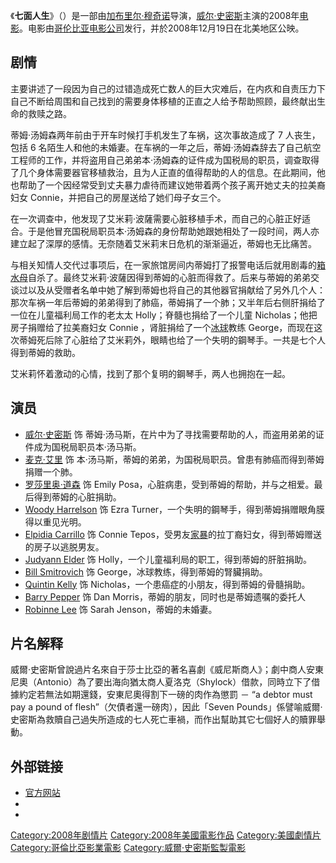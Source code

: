 {{noteTA
|T=zh-cn:七面人生;zh-tw:七生有幸;zh-hk:救人七命;
|1=zh-cn:七面人生;zh-tw:七生有幸;zh-hk:救人七命;
|2=zh-cn:威尔·史密斯;zh-tw:威爾·史密斯;zh-hk:韋·史密夫;
|3=zh-cn:本;zh-tw:班;zh-hk:班;
|4=zh-cn:汤姆森;zh-tw:湯瑪斯;zh-hk:湯瑪斯;
|5=zh-cn:艾米莉;zh-tw:艾蜜莉;zh-hk:艾蜜莉;
}}

{{Infobox Film
| name           = 七面人生
| image          = Seven Pounds.jpg
| image_size     = 
| caption        = 
| director       = [[加布里尔·穆奇诺|加布里尔·穆奇诺]]
| producer       = 托德·布莱克<br />杰森·布卢门撒尔<br />詹姆斯·拉西特<br />[[威尔·史密斯|威尔·史密斯]]<br />Steve Tisch
| writer         = {{tsl|en|Grant Nieporte|Grant Nieporte}}
| narrator       = 
| starring       = 威尔·史密斯<br />[[罗莎里奥·道森|罗莎里奥·道森]]<br />[[伍迪·哈里森|伍迪·哈里森]]<br />[[麥克·艾里|Michael Ealy]]<br />[[巴里·佩珀|巴里·佩珀]]
| music          = Angelo Milli
| cinematography = [[菲利浦·勒苏德|菲利浦·勒苏德]]
| editing        = {{tsl|en|Hughes Winborne|Hughes Winborne}}
| distributor    = [[哥伦比亚电影公司|哥伦比亚电影公司]]
| released       = 2008年12月19日 (USA)<br />2009年1月16日(UK)
| runtime        = 123分钟
| country        = [[美国|美国]]
| language       = 英语
| budget         = 55,000,000美元
| gross          = 162,238,569美元
| tw_name        = 七生有幸
| hk_name        = 救人七命
}}

《'''七面人生'''》（{{lang-en|'''''Seven Pounds'''''}}）是一部由[[加布里尔·穆奇诺|加布里尔·穆奇诺]]导演，[[威尔·史密斯|威尔·史密斯]]主演的2008年[[电影|电影]]。电影由[[哥伦比亚电影公司|哥伦比亚电影公司]]发行，并於2008年12月19日在北美地区公映。
== 剧情 ==
主要讲述了一段因为自己的过错造成死亡数人的巨大灾难后，在内疚和自责压力下自己不断给周围和自己找到的需要身体移植的正直之人给予帮助照顾，最终献出生命的救赎之路。

蒂姆·汤姆森两年前由于开车时候打手机发生了车祸，这次事故造成了 7 人丧生，包括 6 名陌生人和他的未婚妻。在车祸的一年之后，蒂姆·汤姆森辞去了自己航空工程师的工作，并将盗用自己弟弟本·汤姆森的证件成为国税局的职员，调查取得了几个身体需要器官移植救治，且为人正直的值得帮助的人的信息。在此期间，他也帮助了一个因经常受到丈夫暴力虐待而建议她带着两个孩子离开她丈夫的拉美裔妇女 Connie，并把自己的房屋送给了她们母子女三个。

在一次调查中，他发现了艾米莉·波薩需要心脏移植手术，而自己的心脏正好适合。于是他冒充国税局职员本·汤姆森的身份帮助她跟她相处了一段时间，两人亦建立起了深厚的感情。无奈随着艾米莉末日危机的渐渐逼近，蒂姆也无比痛苦。

与相关知情人交代过事项后，在一家旅馆房间内蒂姆打了报警电话后就用剧毒的[[立方水母纲|箱水母]]自杀了。最终艾米莉·波薩因得到蒂姆的心脏而得救了。后来与蒂姆的弟弟交谈过以及从受赠者名单中她了解到蒂姆也将自己的其他器官捐献给了另外几个人：那次车祸一年后蒂姆的弟弟得到了肺癌，蒂姆捐了一个肺；又半年后右侧肝捐给了一位在儿童福利局工作的老太太 Holly；脊髓也捐给了一个儿童 Nicholas；他把房子捐赠给了拉美裔妇女 Connie ，肾脏捐给了一个[[冰球|冰球]]教练 George，而现在这次蒂姆死后除了心脏给了艾米莉外，眼睛也给了一个失明的鋼琴手。一共是七个人得到蒂姆的救助。

艾米莉怀着激动的心情，找到了那个复明的鋼琴手，两人也拥抱在一起。

==演员==
* [[威尔·史密斯|威尔·史密斯]] 饰 蒂姆·汤马斯，在片中为了寻找需要帮助的人，而盗用弟弟的证件成为国税局职员本·汤马斯。
* [[麦克·艾里|麦克·艾里]] 饰 本·汤马斯，蒂姆的弟弟，为国税局职员。曾患有肺癌而得到蒂姆捐赠一个肺。
* [[罗莎里奥·道森|罗莎里奥·道森]] 饰  Emily Posa，心脏病患，受到蒂姆的帮助，并与之相爱。最后得到蒂姆的心脏捐助。
* [[Woody_Harrelson|Woody Harrelson]] 饰 Ezra Turner，一个失明的鋼琴手，得到蒂姆捐赠眼角膜得以重见光明。
* [[Elpidia_Carrillo|Elpidia Carrillo]] 饰 Connie Tepos，受男友[[家暴|家暴]]的拉丁裔妇女，得到蒂姆赠送的房子以逃脱男友。
* [[Judyann_Elder|Judyann Elder]] 饰 Holly，一个儿童福利局的职工，得到蒂姆的肝脏捐助。
* [[Bill_Smitrovich|Bill Smitrovich]] 饰 George，冰球教练，得到蒂姆的腎臟捐助。
* [[Quintin_Kelly|Quintin Kelly]] 饰 Nicholas，一个患癌症的小朋友，得到蒂姆的骨髓捐助。
* [[Barry_Pepper|Barry Pepper]] 饰 Dan Morris，蒂姆的朋友，同时也是蒂姆遗嘱的委托人
* [[Robinne_Lee|Robinne Lee]] 饰 Sarah Jenson，蒂姆的未婚妻。

== 片名解释 ==
威爾·史密斯曾說過片名來自于莎士比亞的著名喜劇《威尼斯商人》；劇中商人安東尼奧（Antonio）為了要出海向猶太商人夏洛克（Shylock）借款，同時立下了借據約定若無法如期還錢，安東尼奧得割下一磅的肉作為懲罰 － “a debtor must pay a pound of flesh”（欠債者還一磅肉），因此「Seven Pounds」係譬喻威爾·史密斯為救贖自己過失所造成的七人死亡車禍，而作出幫助其它七個好人的贖罪舉動。

== 外部链接 ==
* [https://web.archive.org/web/20090315192358/http://www.sevenpounds.com/ 官方网站]
* {{imdb title|id=0814314|title=Seven Pounds}}
* {{rotten-tomatoes|id=seven_pounds|title=Seven Pounds}}

{{DEFAULTSORT:Seven Pounds}}

[[Category:2008年剧情片|Category:2008年剧情片]]
[[Category:2008年美國電影作品|Category:2008年美國電影作品]]
[[Category:美國劇情片|Category:美國劇情片]]
[[Category:哥倫比亞影業電影|Category:哥倫比亞影業電影]]
[[Category:威爾·史密斯監製電影|Category:威爾·史密斯監製電影]]